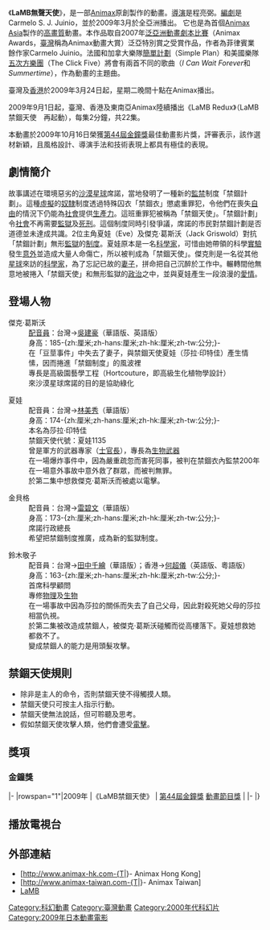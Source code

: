 {{noteTA
|T=zh-hk:LaMB無聲天使;zh-tw:LaMB禁錮天使;
|1=zh-hk:LaMB無聲天使;zh-tw:LaMB禁錮天使;
}}
{{Infobox animanga/Headerofja
|標題= LaMB 禁錮天使
|英文名稱= LaMB
|類型= [[科幻動畫|科幻動畫]]
}}
{{Infobox animanga/name
|official= 
|formal= {{flagicon|Taiwan}} LaMB -{}-禁錮天使<br /> {{flagicon|HK}} LaMB -{}-無聲天使
|common= 
}}
{{Infobox animanga/TVAnime
|標題= 
|原作= Carmelo Juinio
|導演= 程亮弼
|企畫= 
|系列構成= 
|腳本= 
|分鏡= 
|演出= 
|人物設定= 
|作畫監督= 
|機械設定= 
|美術監督= 
|色彩設計= 
|撮影監督= 
|音響監督= 
|音樂= 
|動畫製作= 
|製作= [[Animax_Asia|Animax Asia]]
|播放電視台= {{flagicon|Hong Kong}}{{flagicon|Taiwan}}{{flagicon|Philippines}}{{flagicon|Singapore}} [[Animax|Animax]]
|播放開始= 2009年3月24日
|播放結束= 2009年4月7日
|話數= 3 (包含完整版)
|其他= 
|Copyright= 2008 SPE Networks - Asia & Singapore Economic Development Board. All Rights Reserved
}}
{{Infobox animanga/Footerofja}}
《'''LaMB無聲天使'''》，是一部[[Animax|Animax]]原創製作的動畫。[[導演|導演]]是程亮弼。[[編劇|編劇]]是Carmelo S. J. Juinio，並於2009年3月於全亞洲播出。 它也是為首個[[Animax_Asia|Animax Asia]]製作的[[高畫質製作|高畫質]]動畫。本作品取自2007年[[Animax#Animax_.E5.8B.95.E7.95.AB.E5.A4.A7.E7.8D.8E|泛亞洲動畫劇本比賽]]（Animax Awards，[[臺灣|臺灣]]稱為Animax動畫大賞）泛亞特別賞之受賞作品，作者為菲律賓業餘作家Carmelo Juinio。法國和加拿大樂隊[[簡單計劃|簡單計劃]]（Simple Plan）和美國樂隊[[五次方樂團|五次方樂團]]（The Click Five）將會有兩首不同的歌曲（''I Can Wait Forever''和''Summertime''），作為動畫的主題曲。

臺灣及[[香港|香港]]於2009年3月24日起，星期二晚間十點在Animax播出。

2009年9月1日起，臺灣、香港及東南亞Animax陸續播出《LaMB Redux》（LaMB 禁錮天使　再起動），每集2分鐘，共22集。

本動畫於2009年10月16日榮獲[[第44屆金鐘獎|第44屆金鐘獎]]最佳動畫影片獎，評審表示，該作選材新穎，且風格設計、導演手法和技術表現上都具有極佳的表現。

== 劇情簡介 ==
故事講述在環境惡劣的[[沙漠|沙漠]][[星球|星球]]席諾，當地發明了一種新的[[監禁|監禁]]制度「禁錮計劃」。這種[[虛擬|虛擬]]的[[奴隸|奴隸]]制度透過特殊囚衣「禁錮衣」懲處重罪犯，令他們在喪失[[自由|自由]]的情況下仍能為[[社會|社會]]提供[[生產力|生產力]]。這班重罪犯被稱為「禁錮天使」。「禁錮計劃」令[[社會|社會]]不再需要[[監獄|監獄]]及[[死刑|死刑]]。這個制度同時引發爭議，席諾的市民對禁錮計劃是否道德並未達成共識。2位主角夏娃（Eve）及傑克·葛斯沃（Jack Griswold）對抗「禁錮計劃」無形[[監獄|監獄]]的[[制度|制度]]。夏娃原本是一名[[科學家|科學家]]，可惜由她帶領的科學[[實驗|實驗]]發生[[意外|意外]]並造成大量人命傷亡，所以被判成為「禁錮天使」。傑克則是一名從其他[[星球|星球]]來訪的[[科學家|科學家]]，為了忘記已故的[[妻子|妻子]]，拼命把自己沉醉於工作中。輾轉間他無意地被捲入「禁錮天使」和無形監獄的[[政治|政治]]之中，並與夏娃產生一段浪漫的[[愛情|愛情]]。

== 登場人物 ==
;傑克·葛斯沃
:[[配音員|配音員]]：台灣→[[吳建豪|吳建豪]]（華語版、英語版）
:身高：185-{zh:厘米;zh-hans:厘米;zh-hk:厘米;zh-tw:公分;}-
:在「豆莖事件」中失去了妻子，與禁錮天使夏娃（莎拉·印特佳）產生情愫，因而捲進「禁錮制度」的風波裡
:專長是高級園藝學工程（Hortcouture，即高級生化植物學設計）
:來沙漠星球席諾的目的是協助綠化

;夏娃
:配音員：台灣→[[林美秀_(配音員)|林美秀]]（華語版）
:身高：174-{zh:厘米;zh-hans:厘米;zh-hk:厘米;zh-tw:公分;}-
:本名為莎拉·印特佳
:禁錮天使代號：夏娃1135
:曾是軍方的武器專家（[[士官長|士官長]]），專長為[[生物武器|生物武器]]
:在一場爆炸事件中，因為嚴重疏忽而害死同事，被判在禁錮衣內監禁200年
:在一場意外事故中意外救了群眾，而被判無罪。
:於第二集中想救傑克·葛斯沃而被處以電擊。

;金貝格
:配音員：台灣→[[雷碧文|雷碧文]]（華語版）
:身高：173-{zh:厘米;zh-hans:厘米;zh-hk:厘米;zh-tw:公分;}-
:席諾行政總長
:希望把禁錮制度推廣，成為新的監獄制度。


;鈴木敬子
:配音員：台灣→[[田中千繪|田中千繪]]（華語版）；香港→[[何超儀|何超儀]]（英語版、粵語版）
:身高：163-{zh:厘米;zh-hans:厘米;zh-hk:厘米;zh-tw:公分;}-
:首席科學顧問
:專修[[物理|物理]]及[[生物|生物]]
:在一場事故中因為莎拉的關係而失去了自己父母，因此對殺死她父母的莎拉相當仇視。
:於第二集被改造成禁錮人，被傑克·葛斯沃碰觸而從高樓落下。夏娃想救她都救不了。
:變成禁錮人的能力是用頭髮攻擊。


== 禁錮天使規則 ==
*除非是主人的命令，否則禁錮天使不得觸摸人類。
*禁錮天使只可按主人指示行動。
*禁錮天使無法說話，但可聆聽及思考。
*假如禁錮天使攻擊人類，他們會遭受[[電擊|電擊]]。
== 獎項 ==
===金鐘獎===
{{awards table}}
|-
|rowspan="1"|2009年
|《LaMB禁錮天使》
| [[第44屆金鐘獎|第44屆金鐘獎]] [[金鐘獎動畫節目獎得獎列表|動畫節目獎]]
| {{won}}
|-
|}

== 播放電視台 ==
{{電視節目的變遷
|電視台= {{flagicon|Taiwan}} [[Animax|Animax]]
|播放檔次= 星期二22:00－22:30節目（4月7日22:00－23:00播出LaMB禁錮天使完整版）
|節目名稱= LaMB 禁錮天使<br />（2009年3月24日－2009年4月7日）
|上一節目= [[血戰|血戰]]<br /><small>2009年3月10日 22:00-23:00</small><br />LaMB禁錮天使製作特輯<br /><small>2009年3月17日 22:00-22:30</small> 
|下一節目= [[鋼之鍊金術師_FULLMETAL_ALCHEMIST|鋼之鍊金術師 BROTHERHOOD]]<br /><small>2009年4月14日</small>（重播）
}}

{{電視節目的變遷
|電視台= {{flagicon|Taiwan}} 台灣 [[Animax|Animax]]
|播放檔次= 星期一至五 20:00-20:02 節目
|節目名稱= LaMB 禁錮天使　再起動<br />（2009年9月1日－2009年9月30日）
|上一節目= (無) 
|下一節目= (無)
}}

== 外部連結 ==
* [http://www.animax-hk.com-{T|}- Animax Hong Kong] {{Wayback|url=http:/// |date=20170220175602 }}
* [http://www.animax-taiwan.com-{T|}- Animax Taiwan] {{Wayback|url=http:/// |date=20170220175602 }}
* [https://web.archive.org/web/20150801045806/http://animax-lamb.com/ LaMB]
{{DEFAULTSORT:LaMB}}
{{金鐘獎動畫節目獎}}

[[Category:科幻動畫|Category:科幻動畫]]
[[Category:臺灣動畫|Category:臺灣動畫]]
[[Category:2000年代科幻片|Category:2000年代科幻片]]
[[Category:2009年日本動畫電影|Category:2009年日本動畫電影]]